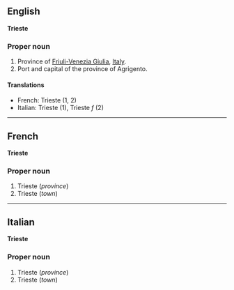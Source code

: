 ==English==
'''Trieste'''

===Proper noun===

#Province of [[Friuli-Venezia Giulia]], [[Italy]].
#Port and capital of the province of Agrigento.

====Translations====

*French: Trieste (1, 2)
*Italian: Trieste (1), Trieste ''f'' (2)

----

==French==
'''Trieste'''

===Proper noun===

#Trieste (''province'')
#Trieste (''town'')

----

==Italian==
'''Trieste'''

===Proper noun===

#Trieste (''province'')
#Trieste (''town'')